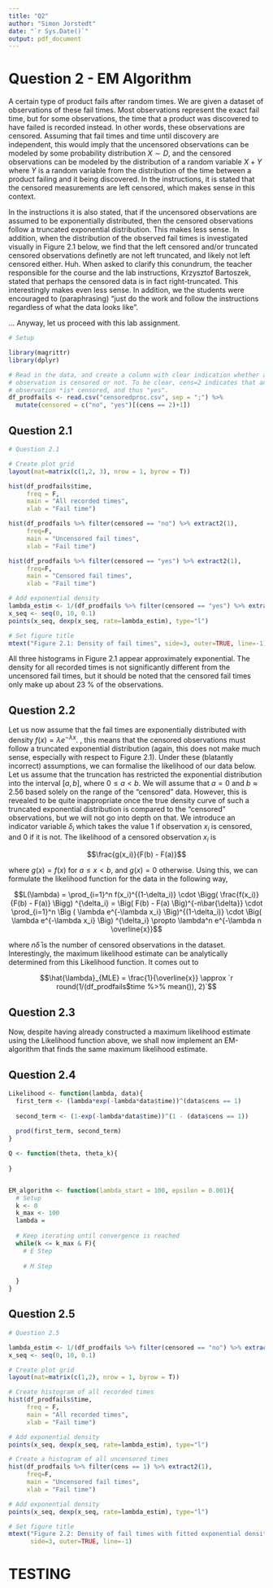 ```yaml
---
title: "Q2"
author: "Simon Jorstedt"
date: "`r Sys.Date()`"
output: pdf_document
---
```




# Question 2 - EM Algorithm
A certain type of product fails after random times. We are given a dataset of observations of these fail times. Most observations represent the exact fail time, but for some observations, the time that a product was discovered to have failed is recorded instead. In other words, these observations are censored. Assuming that fail times and time until discovery are independent, this would imply that the uncensored observations can be modeled by some probability distribution $X \sim D$, and the censored observations can be modeled by the distribution of a random variable $X + Y$ where $Y$ is a random variable from the distribution of the time between a product failing and it being discovered. In the instructions, it is stated that the censored measurements are left censored, which makes sense in this context.

In the instructions it is also stated, that if the uncensored observations are assumed to be exponentially distributed, then the censored observations follow a truncated exponential distribution. This makes less sense. In addition, when the distribution of the observed fail times is investigated visually in Figure 2.1 below, we find that the \textit{allegedly} left censored and/or truncated censored observations definetly are not left truncated, and likely not left censored either. Huh. When asked to clarify this conundrum, the teacher responsible for the course and the lab instructions, Krzysztof Bartoszek, stated that perhaps the censored data is in fact right-truncated. This interestingly makes even less sense. In addition, we the students were encouraged to (paraphrasing) "just do the work and follow the instructions regardless of what the data looks like".

... Anyway, let us proceed with this \textit{interesting} lab assignment.

```r
# Setup

library(magrittr)
library(dplyr)

# Read in the data, and create a column with clear indication whether an
# observation is censored or not. To be clear, cens=2 indicates that an
# observation *is* censored, and thus "yes".
df_prodfails <- read.csv("censoredproc.csv", sep = ";") %>%
  mutate(censored = c("no", "yes")[(cens == 2)+1])
```

## Question 2.1
```r
# Question 2.1

# Create plot grid
layout(mat=matrix(c(1,2, 3), nrow = 1, byrow = T))

hist(df_prodfails$time,
     freq = F,
     main = "All recorded times",
     xlab = "Fail time")

hist(df_prodfails %>% filter(censored == "no") %>% extract2(1),
     freq=F,
     main = "Uncensored fail times",
     xlab = "Fail time")

hist(df_prodfails %>% filter(censored == "yes") %>% extract2(1),
     freq=F,
     main = "Censored fail times",
     xlab = "Fail time")

# Add exponential density
lambda_estim <- 1/(df_prodfails %>% filter(censored == "yes") %>% extract2(1) %>% mean())
x_seq <- seq(0, 10, 0.1)
points(x_seq, dexp(x_seq, rate=lambda_estim), type="l")

# Set figure title
mtext("Figure 2.1: Density of fail times", side=3, outer=TRUE, line=-1)

```

All three histograms in Figure 2.1 appear approximately exponential. The density for all recorded times is not significantly different from the uncensored fail times, but it should be noted that the censored fail times only make up about $23$ % of the observations.

## Question 2.2
Let us now assume that the fail times are exponentially distributed with density $f(x) = \lambda e^{-\lambda x}$. \textbf{According to the instructions}, this means that the censored observations must follow a truncated exponential distribution (again, this does not make much sense, especially with respect to Figure 2.1). Under these (blatantly incorrect) assumptions, we can formalise the likelihood of our data below. Let us assume that the truncation has restricted the exponential distribution into the interval $[a, b]$, where $0 \leq a < b$. We will assume that $a = 0$ and $b \approx 2.56$ based solely on the range of the "censored" data. However, this is revealed to be quite inappropriate once the true density curve of such a truncated exponential distribution is compared to the "censored" observations, but we will not go into depth on that. We introduce an indicator variable $\delta_i$ which takes the value $1$ if observation $x_i$ is censored, and $0$ if it is not. The likelihood of a censored observation $x_i$ is

$$\frac{g(x_i)}{F(b) - F(a)}$$

where $g(x) = f(x)$ for $a \leq x < b$, and $g(x) = 0$ otherwise. Using this, we can formulate the likelihood function for the data in the following way,

$$L(\lambda) = \prod_{i=1}^n f(x_i)^{(1-\delta_i)} \cdot \Bigg( \frac{f(x_i)}{F(b) - F(a)} \Bigg) ^{\delta_i} = \Big( F(b) - F(a) \Big)^{-n\bar{\delta}} \cdot \prod_{i=1}^n \Big ( \lambda e^{-\lambda x_i} \Big)^{(1-\delta_i)} \cdot \Big( \lambda e^{-\lambda x_i} \Big) ^{\delta_i} \propto \lambda^n e^{-\lambda n \overline{x}}$$

where $n\bar{\delta}$ is the number of censored observations in the dataset. Interestingly, the maximum likelihood estimate can be analytically determined from this Likelihood function. It comes out to

$$\hat{\lambda}_{MLE} = \frac{1}{\overline{x}} \approx `r round(1/(df_prodfails$time %>% mean()), 2)`$$


## Question 2.3
Now, despite having already constructed a maximum likelihood estimate using the Likelihood function above, we shall now implement an EM-algorithm that finds the same maximum likelihood estimate.

## Question 2.4

```r
Likelihood <- function(lambda, data){
  first_term <- (lambda*exp(-lambda*data$time))^(data$cens == 1)
  
  second_term <- (1-exp(-lambda*data$time))^(1 - (data$cens == 1))
  
  prod(first_term, second_term)
}

Q <- function(theta, theta_k){
  
}


EM_algorithm <- function(lambda_start = 100, epsilon = 0.001){
  # Setup
  k <- 0
  k_max <- 100
  lambda = 
  
  # Keep iterating until convergence is reached
  while(k <= k_max & F){
    # E Step
    
    # M Step
    
  }
}
```


## Question 2.5

```r
# Question 2.5

lambda_estim <- 1/(df_prodfails %>% filter(censored == "no") %>% extract2(1) %>% mean())
x_seq <- seq(0, 10, 0.1)

# Create plot grid
layout(mat=matrix(c(1,2), nrow = 1, byrow = T))

# Create histogram of all recorded times
hist(df_prodfails$time,
     freq = F,
     main = "All recorded times",
     xlab = "Fail time")

# Add exponential density
points(x_seq, dexp(x_seq, rate=lambda_estim), type="l")

# Create a histogram of all uncensored times
hist(df_prodfails %>% filter(cens == 1) %>% extract2(1),
     freq=F,
     main = "Uncensored fail times",
     xlab = "Fail time")

# Add exponential density
points(x_seq, dexp(x_seq, rate=lambda_estim), type="l")

# Set figure title
mtext("Figure 2.2: Density of fail times with fitted exponential density",
      side=3, outer=TRUE, line=-1)

```





# TESTING

